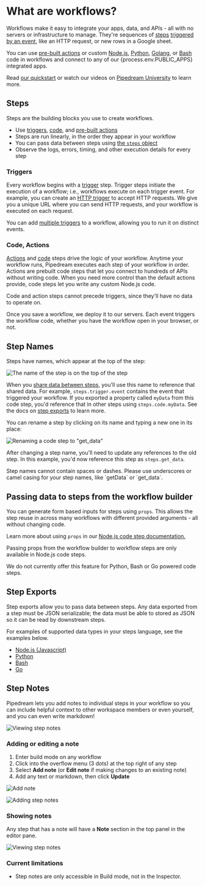
# What are workflows?

<VideoPlayer src="https://www.youtube.com/embed/wnDijEtYaT0" title="What are workflows?" />

Workflows make it easy to integrate your apps, data, and APIs - all with no servers or infrastructure to manage. They're sequences of [steps](/workflows/steps) [triggered by an event](/workflows/triggers), like an HTTP request, or new rows in a Google sheet.

You can use [pre-built actions](/workflows/actions/) or custom [Node.js](/code/nodejs/), [Python](/code/python/), [Golang](/code/go/), or [Bash](/code/bash/) code in workflows and connect to any of our {process.env.PUBLIC_APPS} integrated apps.

Read [our quickstart](/quickstart/) or watch our videos on [Pipedream University](https://pipedream.com/university) to learn more.

## Steps

Steps are the building blocks you use to create workflows.

- Use [triggers](/workflows/triggers/), [code](/code/), and [pre-built actions](/components#actions)
- Steps are run linearly, in the order they appear in your workflow
- You can pass data between steps using [the `steps` object](#step-exports)
- Observe the logs, errors, timing, and other execution details for every step

### Triggers

Every workflow begins with a [trigger](/workflows/triggers/) step. Trigger steps initiate the execution of a workflow; i.e., workflows execute on each trigger event. For example, you can create an [HTTP trigger](/workflows/triggers/#http) to accept HTTP requests. We give you a unique URL where you can send HTTP requests, and your workflow is executed on each request.

You can add [multiple triggers](/workflows/triggers/#can-i-add-multiple-triggers-to-a-workflow) to a workflow, allowing you to run it on distinct events.

### Code, Actions

[Actions](/components#actions) and [code](/code/) steps drive the logic of your workflow. Anytime your workflow runs, Pipedream executes each step of your workflow in order. Actions are prebuilt code steps that let you connect to hundreds of APIs without writing code. When you need more control than the default actions provide, code steps let you write any custom Node.js code.

Code and action steps cannot precede triggers, since they'll have no data to operate on.

Once you save a workflow, we deploy it to our servers. Each event triggers the workflow code, whether you have the workflow open in your browser, or not.

## Step Names

Steps have names, which appear at the top of the step:

![The name of the step is on the top of the step](./visual-builder/images/steps/step-name.png)

When you [share data between steps](#step-exports), you'll use this name to reference that shared data. For example, `steps.trigger.event` contains the event that triggered your workflow. If you exported a property called `myData` from this code step, you'd reference that in other steps using `steps.code.myData`. See the docs on [step exports](#step-exports) to learn more.

You can rename a step by clicking on its name and typing a new one in its place:

![Renaming a code step to "get_data"](https://res.cloudinary.com/pipedreamin/image/upload/v1647959120/docs/components/CleanShot_2022-03-22_at_10.24.32_zfxrwd.gif)

After changing a step name, you'll need to update any references to the old step. In this example, you'd now reference this step as `steps.get_data`.

<Callout type="info">
Step names cannot contain spaces or dashes. Please use underscores or camel casing for your step names, like `getData` or `get_data`.
</Callout>

## Passing data to steps from the workflow builder

You can generate form based inputs for steps using `props`. This allows the step reuse in across many workflows with different provided arguments - all without changing code.

Learn more about using `props` in our [Node.js code step documentation.](/code/nodejs/#passing-props-to-code-steps)

<Callout type="warning">
Passing props from the workflow builder to workflow steps are only available in Node.js code steps.

We do not currently offer this feature for Python, Bash or Go powered code steps.
</Callout>

## Step Exports

Step exports allow you to pass data between steps. Any data exported from a step must be JSON serializable; the data must be able to stored as JSON so it can be read by downstream steps.

For examples of supported data types in your steps language, see the examples below.

* [Node.js (Javascript)](/code/nodejs/#sharing-data-between-steps)
* [Python](/code/python/#sharing-data-between-steps)
* [Bash](/code/bash/#sharing-data-between-steps)
* [Go](/code/go/#sharing-data-between-steps)

## Step Notes

Pipedream lets you add notes to individual steps in your workflow so you can  include helpful context to other workspace members or even yourself, and you can even write markdown!

![Viewing step notes](./visual-builder/images/steps/step-notes.png)

### Adding or editing a note
1. Enter build mode on any workflow
2. Click into the overflow menu (3 dots) at the top right of any step
3. Select **Add note** (or **Edit note** if making changes to an existing note)
4. Add any text or markdown, then click **Update**

![Add note](https://res.cloudinary.com/pipedreamin/image/upload/v1698167274/add_note_kvvxju.png)

![Adding step notes](./visual-builder/images/steps/adding-step-note.gif)

### Showing notes
Any step that has a note will have a **Note** section in the top panel in the editor pane.

![Viewing step notes](./visual-builder/images/steps/step-notes.png)

### Current limitations

- Step notes are only accessible in Build mode, not in the Inspector.
